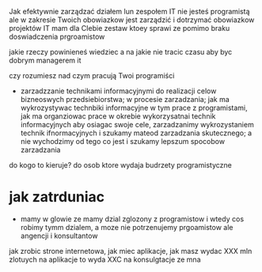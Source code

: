 
Jak efektywnie zarządzać działem lun zespołem IT
nie jesteś programistą ale w zakresie Twoich obowiazkow jest zarządzić i dotrzymać obowiazkow projektów IT
mam dla CIebie zestaw ktoey sprawi ze pomimo braku doswiadczenia prgroamistow

jakie rzeczy powinieneś wiedziec a na jakie nie tracic czasu aby byc dobrym managerem it

czy rozumiesz nad czym pracują Twoi programiści

* zarzadzzanie technikami informacyjnymi do realizacji celow bizneoswych przedsiebiorstwa; 
w procesie zarzadzania; jak ma wykrozystywac technbiki informacyjne w tym prace z programistami, 
jak ma organziowac prace w okrebie wykorzysatnai technik informacyjnych aby osiagac swoje cele, 
zarzadzanimy wykrozystaniem technik ifnormacyjnych i szukamy mateod zarzadzania skutecznego; 
a nie wychodzimy od tego co jest i szukamy lepszum spocobow zarzadzania

do kogo to kieruje? do osob ktore wydaja budrzety programistyczne

# jak zatrduniac
* mamy w glowie ze mamy dzial zglozony z programistow i wtedy cos robimy tymm dzialem, a moze nie potrzenujemy prgoamistow ale angencji i konsultantow


jak zrobic strone internetowa, jak miec aplikacje,
jak masz wydac XXX mln zlotuych na aplikacje to wyda XXC na konsulgtacje ze mna


